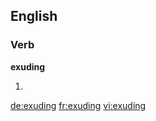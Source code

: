 ==English==

===Verb===
'''exuding'''

# {{present participle of|exude}}

[[de:exuding]]
[[fr:exuding]]
[[vi:exuding]]